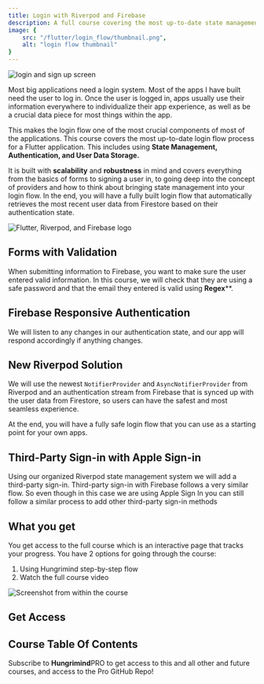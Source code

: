 ```yaml
---
title: Login with Riverpod and Firebase
description: A full course covering the most up-to-date state management login flow with Riverpod and Firebase.
image: {
    src: "/flutter/login_flow/thumbnail.png",
    alt: "login flow thumbnail"
}
---
```


![login and sign up screen](/images/course_showcase.png)

Most big applications need a login system. Most of the apps I have built need the user to log in. Once the user is logged in, apps usually use their information everywhere to individualize their app experience, as well as be a crucial data piece for most things within the app. 

This makes the login flow one of the most crucial components of most of the applications. This course covers the most up-to-date login flow process for a Flutter application. This includes using **State Management, Authentication, and User Data Storage.**

It is built with **scalability** and **robustness** in mind and covers everything from the basics of forms to signing a user in, to going deep into the concept of providers and how to think about bringing state management into your login flow.
In the end, you will have a fully built login flow that automatically retrieves the most recent user data from Firestore based on their authentication state.


![Flutter, Riverpod, and Firebase logo](/images/course_thumbnail.png)

## Forms with Validation
When submitting information to Firebase, you want to make sure the user entered valid information. In this course, we will check that they are using a safe password and that the email they entered is valid using **Regex****.

## Firebase Responsive Authentication
We will listen to any changes in our authentication state, and our app will respond accordingly if anything changes.

## New Riverpod Solution
We will use the newest `NotifierProvider` and `AsyncNotifierProvider` from Riverpod and an authentication stream from Firebase that is synced up with the user data from Firestore, so users can have the safest and most seamless experience.

At the end, you will have a fully safe login flow that you can use as a starting point for your own apps. 

## Third-Party Sign-in with Apple Sign-in
Using our organized Riverpod state management system we will add a third-party sign-in. Third-party sign-in with Firebase follows a very similar flow. So even though in this case we are using Apple Sign In you can still follow a similar process to add other third-party sign-in methods

## What you get
You get access to the full course which is an interactive page that tracks your progress. You have 2 options for going through the course:

1. Using Hungrimind step-by-step flow
2. Watch the full course video

![Screenshot from within the course](/images/course_preview.png)

## Get Access

<Purchase/>


## Course Table Of Contents 
<LeftSidebar currentPage="flutter/login-with-riverpod-and-firebase" sidebar={COURSESIDEBAR.en} isCourse={false}/>



Subscribe to <b class="text-lg font-bold">Hungrimind</b><span class="bg-purple-400 mb-4 text-white font-semibold mr-2 px-2.5 py-0.5 rounded ml-2">PRO</span> to get access to this and all other and future courses, and access to the Pro GitHub Repo!
